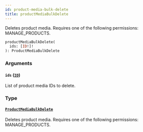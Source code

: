 ```yaml
---
id: product-media-bulk-delete
title: productMediaBulkDelete
---
```


Deletes product media. Requires one of the following permissions: MANAGE_PRODUCTS.

```graphql
productMediaBulkDelete(
  ids: [ID!]!
): ProductMediaBulkDelete
```

### Arguments

#### `ids` ([`ID`](../../../developer/api-reference/scalars/id))

List of product media IDs to delete.

### Type

#### [`ProductMediaBulkDelete`](../../../developer/api-reference/objects/product-media-bulk-delete)

Deletes product media. Requires one of the following permissions: MANAGE_PRODUCTS.
